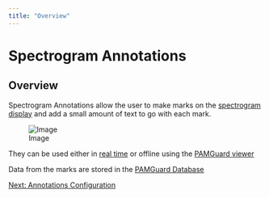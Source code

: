 ```yaml
---
title: "Overview"
---
```

Spectrogram Annotations
=======================

Overview
--------

Spectrogram Annotations allow the user to make marks on the [spectrogram display](../../../displays/spectrogramDisplayHelp/docs/UserDisplay_Spectrogram.html) and add a small amount of text to go with each mark.

![Image](./images/annotations.png)

  
  

They can be used either in [real time](../../../overview/PamMasterHelp/docs/normalMode.html) or offline using the [PAMGuard viewer](../../../overview/PamMasterHelp/docs/viewerMode.html)

Data from the marks are stored in the [PAMGuard Database](../../generalDatabaseHelp/docs/database_database.html)

  

[Next: Annotations Configuration](adding.html)